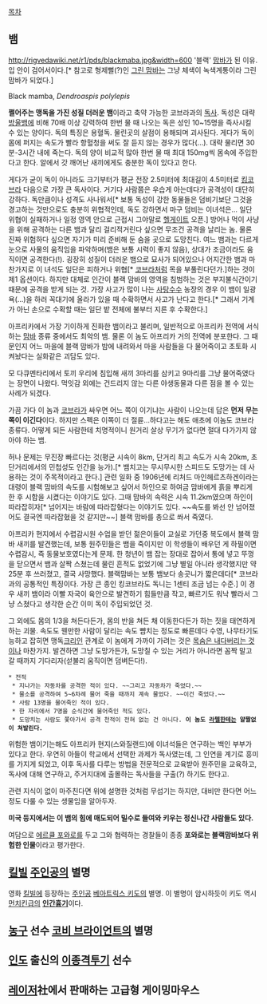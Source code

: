 [[목차]]

== 뱀 ==
http://rigvedawiki.net/r1/pds/blackmaba.jpg&width=600
'블랙' [[맘바]]가 된 이유. 입 안이 검어서이다.[* 참고로 형제뻘(?)인 [[그린 맘바]]는 그냥 체색이 녹색계통이라 그린 맘바가 되었다.]

Black mamba, ''Dendroaspis polylepis''

'''쩔어주는 맹독을 가진 성질 더러운 뱀'''이라고 축약 가능한 코브라과의 [[독사]].
독성은 대략 [[방울뱀]]에 비해 70배 이상 강력하여 한번 물 때 나오는 독은 성인 10~15명을 즉사시킬 수 있는 양이다. 독의 특징은 용혈독. 물린곳의 살점이 용해되며 괴사된다. 게다가 독이 몸에 퍼지는 속도가 빨라 항혈청을 써도 잘 듣지 않는 경우가 많다(...). 대략 물리면 30분-3시간 내에 죽는다. 독의 양이 비교적 많아 한번 물 때 최대 150mg씩 몸속에 주입한다고 한다. 알에서 갓 깨어난 새끼에게도 충분한 독이 있다고 한다.

게다가 굳이 독이 아니라도 크기부터가 평균 전장 2.5미터에 최대길이 4.5미터로 [[킹코브라]] 다음으로 가장 큰 독사이다. 거기다 사람쯤은 우습게 아는데다가 공격성이 대단히 강하다. 독만큼이나 성격도 사나워서[* 보통 독성이 강한 동물들은 덤비기보단 그것을 경고하는 것만으로도 충분히 위협적인데, 독도 강하면서 마구 덤비는 이녀석은... 일단 위협이 실패하거나 일정 영역 안으로 근접시 그야말로 [[헬게이트]] 오픈.] 방어나 먹이 사냥을 위해 공격하는 다른 뱀과 달리 걸리적거린다 싶으면 무조건 공격을 날리는 놈. 물론 진짜 위험하다 싶으면 자기가 미리 준비해 둔 숨을 곳으로 도망친다. 여느 뱀과는 다르게 눈으로 사물의 움직임을 파악하며(뱀은 보통 시력이 좋지 않음), 상대가 조금이라도 움직이면 공격한다(!). 굉장히 성질이 더러운 뱀으로 묘사가 되어있으나 어지간한 뱀과 마찬가지로 이 녀석도 일단은 피하거나 위협[* [[코브라]]처럼 목을 부풀린다던가.]하는 것이 제1 옵션이다. 하지만 대체로 인간이 블랙 맘바의 영역을 침범하는 것은 부지불식간이기 때문에 공격을 받게 되는 것. 가장 사고가 많이 나는 [[사탕수수]] 농장의 경우 이 뱀이 일광욕(...)을 하러 꼭대기에 올라가 있을 때 수확하면서 사고가 난다고 한다.[* 그래서 기계가 아닌 손으로 수확할 때는 일단 밭 전체에 불부터 지른 후 수확한다.]

아프리카에서 가장 기이하게 진화한 뱀이라고 불리며, 일반적으로 아프리카 전역에 서식하는 [[맘바]] 종류 중에서도 최악의 뱀. 물론 이 놈도 아프리카 거의 전역에 분포한다. 그 때문인지 어느 마을에 블랙 맘바가 밤에 내려와서 마을 사람들을 다 물어죽이고 초토화 시켜놨다는 실화같은 괴담도 있다.

모 다큐멘타리에서 토끼 우리에 침입해 새끼 3마리를 삼키고 9마리를 그냥 물어죽였다는 장면이 나왔다. 먹잇감 외에는 건드리지 않는 다른 야생동물과 다른 점을 볼 수 있는 사례가 되겠다.

가끔 가다 이 놈과 [[코브라]]가 싸우면 어느 쪽이 이기냐는 사람이 나오는데 답은 '''먼저 무는 쪽이 이긴다'''이다. 하지만 스펙은 이쪽이 더 절륜...하다고는 해도 애초에 이놈도 코브라 종류다. 어떻게 되든 사람한테 치명적이니 원거리 살상 무기가 없다면 절대 다가가지 않아야 하는 뱀.

허나 문제는 무진장 빠르다는 것(평균 시속이 8km, 단거리 최고 속도가 시속 20km, 초단거리에서의 민첩성도 인간을 능가).[* 뱀치고는 무시무시한 스피드도 도망가는 데 사용하는 것이 주목적이라고 한다.] 관련 일화 중 1906년에 리처드 마인헤르츠하겐이라는 대령이 블랙 맘바의 속도를 시험해보고 싶어서 하인으로 하여금 맘바에게 흙을 뿌리게 한 후 시합을 시켰다는 이야기도 있다. 그때 맘바의 속력은 시속 11.2km였으며 하인이 따라잡히자[* 넘어지는 바람에 따라잡혔다는 이야기도 있다. ~~속도를 봐선 안 넘어졌어도 결국엔 따라잡혔을 것 같지만~~] 블랙 맘바를 총으로 쏴서 죽였다.

아프리카 현지에서 수렵감시원 수업을 받던 젊은이들이 교실로 가던중 복도에서 블랙 맘바 새끼를 발견했는데, 보통 원주민들은 뱀을 죽이지만 이 학생들이 배우던 게 하필이면 수렵감시, 즉 동물보호였다는게 문제. 한 청년이 뱀 잡는 장대로 잡아서 통에 넣고 뚜껑을 닫으면서 뱀과 살짝 스쳤는데 물린 흔적도 없었기에 그냥 별일 아니라 생각했지만 약 25분 후 쓰러졌고, 결국 사망했다. 블랙맘바는 보통 뱀보다 송곳니가 짧은데다[* 코브라과의 공통적인 특징이다. 가장 큰 종인 킹코브라도 독니는 1센티 조금 넘는 수준.] 이 경우 새끼 뱀이라 이빨 자국이 육안으로 발견하기 힘들만큼 작고, 빠르기도 워낙 빨라서 그냥 스쳤다고 생각한 순간 이미 독이 주입되었던 것.

그 외에도 몸의 1/3을 쳐든다든가, 몸의 반을 쳐든 채 이동한다든가 하는 짓을 태연하게 하는 괴물. 속도도 웬만한 사람이 달리는 속도 뺨치는 정도로 빠른데다 수영, 나무타기도 능하고 잡히면 맹독[[크리]]인 관계로 이 놈에게 가까이 가려는 것은 [[목숨은 내다버리는 것]]이나 마찬가지. 발견하면 그냥 도망가든가, 도망칠 수 있는 거리가 아니라면 꼼짝 말고 갈 때까지 기다리자(섣불리 움직이면 덤벼든다!).

 * 전적
  * 지나가는 자동차를 공격한 적이 있다. ~~그리고 자동차가 죽었다.~~
  * 물소를 공격하여 5~6차례 물어 죽을 때까지 계속 물었다. ~~이건 죽었다.~~
  * 사람 13명을 물어죽인 적이 있다.
  * 한 자리에서 7명을 순식간에 물어죽인 적도 있다.
  * 도망치는 사람도 쫓아가서 공격 천적이 전혀 없는 건 아니다. '''이 놈도 [[라텔]]한테는 얄짤없이 쳐발린다.'''

위험한 뱀이기는해도 아프리카 현지(스와질랜드)에 이녀석들은 연구하는 백인 부부가 있다고 한다. 우연히 아들이 학교에서 선택한 과제가 독사였는데, 그 인연을 계기로 흥미를 가지게 되었고, 이후 독사를 다루는 방법을 전문적으로 교육받아 원주민을 교육하고, 독사에 대해 연구하고, 주거지대에 출몰하는 독사들을 구출(?) 하기도 한다고.

관련 지식이 없이 마주친다면 위에 설명한 것처럼 무섭기는 하지만, 대비만 한다면 어느정도 다룰 수 있는 생물임을 알아두자.

'''미국 등지에서는 이 뱀의 힘에 매도되어 밀수로 들여와 키우는 정신나간 사람들도 있다. '''

여담으로 [[에르큘 포와로]]를 두고 그와 협력하는 경찰들이 종종 '''포와로는 블랙맘바보다 위험한 인물'''이라고 평가한다.

== [[킬빌]] [[주인공]]의 별명 ==
영화 [[킬빌]]에 등장하는 [[주인공]] [[베아트릭스 키도]]의 별명. 이 별명이 암시하듯이 키도 역시 [[먼치킨]]급의 '''[[인간흉기]]'''이다.

== [[농구]] 선수 [[코비 브라이언트]]의 별명 ==

== [[인도]] 출신의 [[이종격투기]] 선수 ==

== [[레이저]]社에서 판매하는 고급형 게이밍마우스 ==
